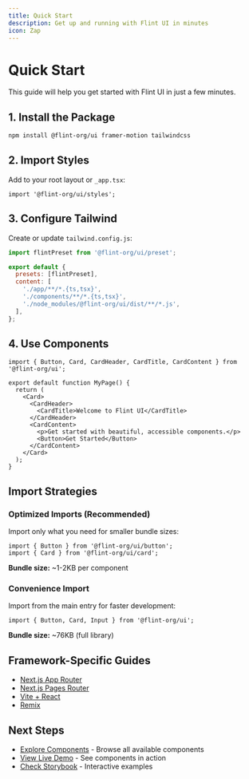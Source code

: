 ```yaml
---
title: Quick Start
description: Get up and running with Flint UI in minutes
icon: Zap
---
```


# Quick Start

This guide will help you get started with Flint UI in just a few minutes.

## 1. Install the Package

```bash
npm install @flint-org/ui framer-motion tailwindcss
```

## 2. Import Styles

Add to your root layout or `_app.tsx`:

```tsx
import '@flint-org/ui/styles';
```

## 3. Configure Tailwind

Create or update `tailwind.config.js`:

```javascript
import flintPreset from '@flint-org/ui/preset';

export default {
  presets: [flintPreset],
  content: [
    './app/**/*.{ts,tsx}',
    './components/**/*.{ts,tsx}',
    './node_modules/@flint-org/ui/dist/**/*.js',
  ],
};
```

## 4. Use Components

```tsx
import { Button, Card, CardHeader, CardTitle, CardContent } from '@flint-org/ui';

export default function MyPage() {
  return (
    <Card>
      <CardHeader>
        <CardTitle>Welcome to Flint UI</CardTitle>
      </CardHeader>
      <CardContent>
        <p>Get started with beautiful, accessible components.</p>
        <Button>Get Started</Button>
      </CardContent>
    </Card>
  );
}
```

## Import Strategies

### Optimized Imports (Recommended)

Import only what you need for smaller bundle sizes:

```tsx
import { Button } from '@flint-org/ui/button';
import { Card } from '@flint-org/ui/card';
```

**Bundle size:** ~1-2KB per component

### Convenience Import

Import from the main entry for faster development:

```tsx
import { Button, Card, Input } from '@flint-org/ui';
```

**Bundle size:** ~76KB (full library)

## Framework-Specific Guides

- [Next.js App Router](/docs/getting-started/nextjs)
- [Next.js Pages Router](/docs/getting-started/nextjs)
- [Vite + React](/docs/getting-started/vite)
- [Remix](/docs/getting-started/remix)

## Next Steps

- [Explore Components](/docs/components) - Browse all available components
- [View Live Demo](https://flint-three.vercel.app) - See components in action
- [Check Storybook](https://flint-organization.github.io/flint-ui) - Interactive examples
